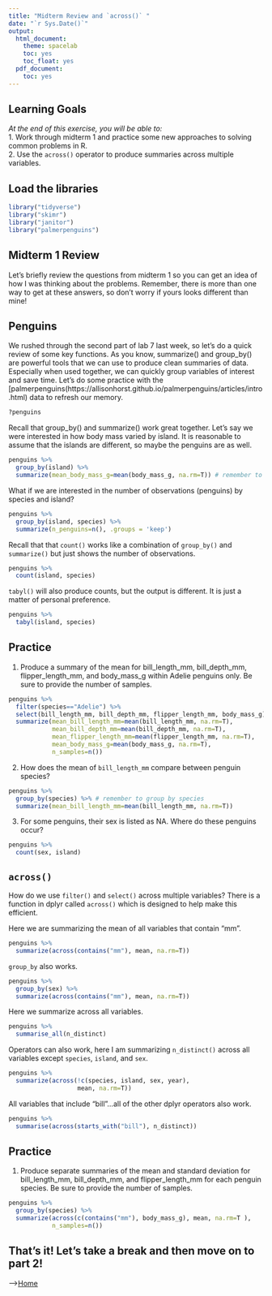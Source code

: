 ```yaml
---
title: "Midterm Review and `across()` "
date: "`r Sys.Date()`"
output:
  html_document:
    theme: spacelab
    toc: yes
    toc_float: yes
  pdf_document:
    toc: yes
---
```


## Learning Goals
*At the end of this exercise, you will be able to:*    
1. Work through midterm 1 and practice some new approaches to solving common problems in R.    
2. Use the `across()` operator to produce summaries across multiple variables. 

## Load the libraries
```r
library("tidyverse")
library("skimr")
library("janitor")
library("palmerpenguins")
```

## Midterm 1 Review
Let's briefly review the questions from midterm 1 so you can get an idea of how I was thinking about the problems. Remember, there is more than one way to get at these answers, so don't worry if yours looks different than mine!  

## Penguins
We rushed through the second part of lab 7 last week, so let's do a quick review of some key functions. As you know, summarize() and group_by() are powerful tools that we can use to produce clean summaries of data. Especially when used together, we can quickly group variables of interest and save time. Let's do some practice with the [palmerpenguins(https://allisonhorst.github.io/palmerpenguins/articles/intro.html) data to refresh our memory.

```r
?penguins
```

Recall that group_by() and summarize() work great together. Let's say we were interested in how body mass varied by island. It is reasonable to assume that the islands are different, so maybe the penguins are as well.
```r
penguins %>% 
  group_by(island) %>% 
  summarize(mean_body_mass_g=mean(body_mass_g, na.rm=T)) # remember to remove those NA's!
```

What if we are interested in the number of observations (penguins) by species and island?
```r
penguins %>% 
  group_by(island, species) %>% 
  summarize(n_penguins=n(), .groups = 'keep')
```

Recall that that `count()` works like a combination of `group_by()` and `summarize()` but just shows the number of observations.
```r
penguins %>% 
  count(island, species)
```

`tabyl()` will also produce counts, but the output is different. It is just a matter of personal preference.
```r
penguins %>% 
  tabyl(island, species)
```

## Practice
1. Produce a summary of the mean for bill_length_mm, bill_depth_mm, flipper_length_mm, and body_mass_g within Adelie penguins only. Be sure to provide the number of samples.
```r
penguins %>% 
  filter(species=="Adelie") %>% 
  select(bill_length_mm, bill_depth_mm, flipper_length_mm, body_mass_g) %>% 
  summarize(mean_bill_length_mm=mean(bill_length_mm, na.rm=T),
            mean_bill_depth_mm=mean(bill_depth_mm, na.rm=T),
            mean_flipper_length_mm=mean(flipper_length_mm, na.rm=T),
            mean_body_mass_g=mean(body_mass_g, na.rm=T),
            n_samples=n())
```

2. How does the mean of `bill_length_mm` compare between penguin species?
```r
penguins %>% 
  group_by(species) %>% # remember to group by species
  summarize(mean_bill_length_mm=mean(bill_length_mm, na.rm=T))
```


3. For some penguins, their sex is listed as NA. Where do these penguins occur?
```r
penguins %>% 
  count(sex, island)
```

## `across()`
How do we use `filter()` and `select()` across multiple variables? There is a function in dplyr called `across()` which is designed to help make this efficient.  

Here we are summarizing the mean of all variables that contain "mm".
```r
penguins %>%
  summarize(across(contains("mm"), mean, na.rm=T))
```

`group_by` also works.
```r
penguins %>%
  group_by(sex) %>% 
  summarize(across(contains("mm"), mean, na.rm=T))
```

Here we summarize across all variables.
```r
penguins %>%
  summarise_all(n_distinct)
```

Operators can also work, here I am summarizing `n_distinct()` across all variables except `species`, `island`, and `sex`.
```r
penguins %>%
  summarize(across(!c(species, island, sex, year), 
                   mean, na.rm=T))
```

All variables that include "bill"...all of the other dplyr operators also work.
```r
penguins %>%
  summarise(across(starts_with("bill"), n_distinct))
```

## Practice
1. Produce separate summaries of the mean and standard deviation for bill_length_mm, bill_depth_mm, and flipper_length_mm for each penguin species. Be sure to provide the number of samples.  
```r
penguins %>% 
  group_by(species) %>% 
  summarize(across(c(contains("mm"), body_mass_g), mean, na.rm=T ),
            n_samples=n())
```

## That's it! Let's take a break and then move on to part 2! 

-->[Home](https://jmledford3115.github.io/datascibiol/)  